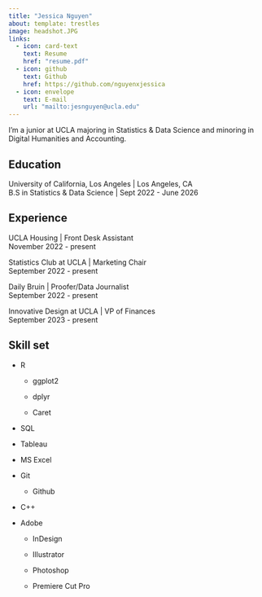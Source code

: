 ```yaml
---
title: "Jessica Nguyen" 
about: template: trestles 
image: headshot.JPG 
links: 
  - icon: card-text 
    text: Resume 
    href: "resume.pdf" 
  - icon: github 
    text: Github 
    href: https://github.com/nguyenxjessica 
  - icon: envelope 
    text: E-mail 
    url: "mailto:jesnguyen@ucla.edu"
---
```


I'm a junior at UCLA majoring in Statistics & Data Science and minoring in Digital Humanities and Accounting.

## **Education**

University of California, Los Angeles \| Los Angeles, CA\
B.S in Statistics & Data Science \| Sept 2022 - June 2026

## **Experience**

UCLA Housing \| Front Desk Assistant\
November 2022 - present

Statistics Club at UCLA \| Marketing Chair\
September 2022 - present

Daily Bruin \| Proofer/Data Journalist\
September 2022 - present

Innovative Design at UCLA \| VP of Finances\
September 2023 - present

## **Skill set**

-   R

    -   ggplot2

    -   dplyr

    -   Caret

-   SQL

-   Tableau

-   MS Excel

-   Git

    -   Github

-   C++

-   Adobe

    -   InDesign

    -   Illustrator

    -   Photoshop

    -   Premiere Cut Pro

\
\
\

